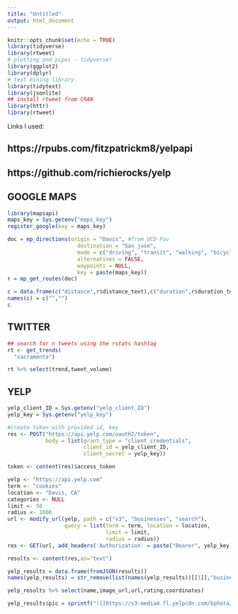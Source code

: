 ```yaml
---
title: "Untitled"
output: html_document
---
```


```r
knitr::opts_chunk$set(echo = TRUE)
library(tidyverse)
library(rtweet)
# plotting and pipes - tidyverse!
library(ggplot2)
library(dplyr)
# text mining library
library(tidytext)
library(jsonlite)
## install rtweet from CRAN
library(httr)
library(rtweet)
```

Links I used:

## https://rpubs.com/fitzpatrickm8/yelpapi
## https://github.com/richierocks/yelp


## GOOGLE MAPS

```r
library(mapsapi)
maps_key = Sys.getenv("maps_key")
register_google(key = maps_key)
```


```r
doc = mp_directions(origin = "Davis", #from UCD Pav
                      destination = "San jose",
                      mode = c("driving", "transit", "walking", "bicycling"),
                      alternatives = FALSE,
                      waypoints = NULL,
                      key = paste(maps_key))
r = mp_get_routes(doc)
```

```r
c = data.frame(c("distance",r$distance_text),c("duration",r$duration_text))
names(c) = c("","")
c
```


## TWITTER
```r

## search for n tweets using the rstats hashtag
rt <- get_trends(
  "sacramento")

rt %>% select(trend,tweet_volume)
```

## YELP

```r


yelp_client_ID = Sys.getenv("yelp_client_ID")
yelp_key = Sys.getenv("yelp_key")

#create token with provided id, key
res <- POST("https://api.yelp.com/oauth2/token",
            body = list(grant_type = "client_credentials",
                        client_id = yelp_client_ID,
                        client_secret = yelp_key))

token <- content(res)$access_token

```


```r
yelp <- "https://api.yelp.com"
term <- "cookies"
location <- "Davis, CA"
categories <- NULL
limit <- 50
radius <- 1000
url <- modify_url(yelp, path = c("v3", "businesses", "search"),
                  query = list(term = term, location = location, 
                               limit = limit,
                               radius = radius))
res <- GET(url, add_headers('Authorization' = paste("Bearer", yelp_key)))

results <- content(res,as="text")

yelp_results = data.frame(fromJSON(results))
names(yelp_results) = str_remove(list(names(yelp_results))[[1]],"businesses.")
```


```r
yelp_results %>% select(name,image_url,url,rating,coordinates)

```

```r
yelp_results$pic = sprintf("![]https://s3-media4.fl.yelpcdn.com/bphoto/ZnsaEa6WU9Fq9VDcL_yzEw/o.jpg")
```




